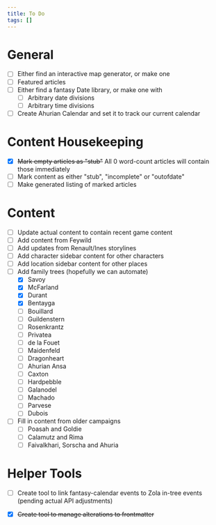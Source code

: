 ```yaml
---
title: To Do
tags: []
---
```



# General
 - [ ] Either find an interactive map generator, or make one
 - [ ] Featured articles
 - [ ] Either find a fantasy Date library, or make one with
   - [ ] Arbitrary date divisions
   - [ ] Arbitrary time divisions
 - [ ] Create Ahurian Calendar and set it to track our current calendar
 
# Content Housekeeping
 - [x] ~~Mark empty articles as "stub"~~ All 0 word-count articles will contain those immediately
 - [ ] Mark content as either "stub", "incomplete" or "outofdate"
 - [ ] Make generated listing of marked articles
# Content
 - [ ] Update actual content to contain recent game content
 - [ ] Add content from Feywild
 - [ ] Add updates from Renault/Ines storylines
 - [ ] Add character sidebar content for other characters
 - [ ] Add location sidebar content for other places
 - [ ] Add family trees (hopefully we can automate)
   - [x] Savoy
   - [x] McFarland
   - [x] Durant
   - [x] Bentayga
   - [ ] Bouillard
   - [ ] Guildenstern
   - [ ] Rosenkrantz
   - [ ] Privatea
   - [ ] de la Fouet
   - [ ] Maidenfeld
   - [ ] Dragonheart
   - [ ] Ahurian Ansa 
   - [ ] Caxton
   - [ ] Hardpebble
   - [ ] Galanodel
   - [ ] Machado
   - [ ] Parvese
   - [ ] Dubois 
 - [ ] Fill in content from older campaigns
   - [ ] Poasah and Goldie
   - [ ] Calamutz and Rima
   - [ ] Faivalkhari, Sorscha and Ahuria 

# Helper Tools
 - [ ] Create tool to link fantasy-calendar events to Zola in-tree events (pending actual API adjustments)
 - [x] ~~Create tool to manage alterations to frontmatter~~

